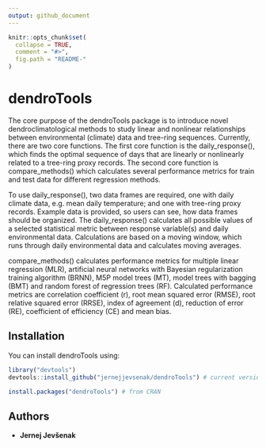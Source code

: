 ```yaml
---
output: github_document
---
```


<!-- README.md is generated from README.Rmd. Please edit that file -->

```r
knitr::opts_chunk$set(
  collapse = TRUE,
  comment = "#>",
  fig.path = "README-"
)
```

# dendroTools

The core purpose of the dendroTools package is to introduce novel dendroclimatological methods to study linear and nonlinear relationships between environmental (climate) data and tree-ring sequences. Currently, there are two core functions. The first core function is the daily_response(), which finds the optimal sequence of days that are linearly or nonlinearly related to a tree-ring proxy records. The second core function is compare_methods() which calculates several performance metrics for train and test data for different regression methods.

To use daily_response(), two data frames are required, one with daily climate data, e.g. mean daily temperature; and one with tree-ring proxy records. Example data is provided, so users can see, how data frames should be organized. The daily_response() calculates all possible values of a selected statistical metric between response variable(s) and daily environmental data. Calculations are based on a moving window, which runs through daily environmental data and calculates moving averages. 

compare_methods() calculates performance metrics for multiple linear regression (MLR), artificial neural networks with Bayesian regularization training algorithm (BRNN), M5P model trees (MT), model trees with bagging (BMT) and random forest of regression trees (RF). Calculated performance metrics are correlation coefficient (r), root mean squared error (RMSE), root relative squared error (RRSE), index of agreement (d), reduction of error (RE), coefficient of efficiency (CE) and mean bias.

## Installation

You can install dendroTools using:
```r
library("devtools")
devtools::install_github("jernejjevsenak/dendroTools") # current version under development

install.packages("dendroTools") # from CRAN
```

## Authors
* **Jernej Jevšenak**
